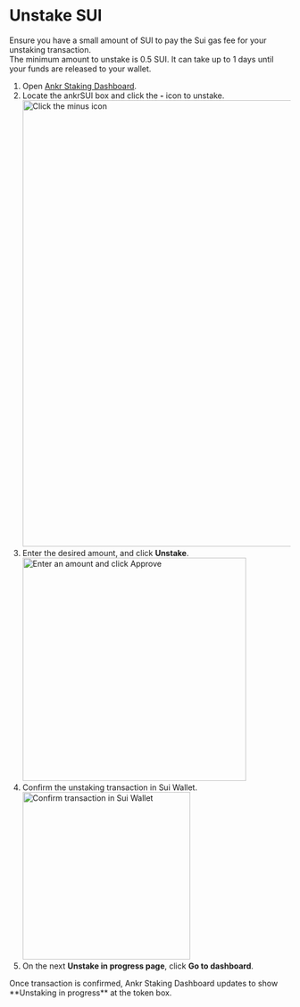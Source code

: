 
# Unstake SUI
<Callout type="info">
Ensure you have a small amount of SUI to pay the Sui gas fee for your unstaking transaction.<br/>
    The minimum amount to unstake is 0.5 SUI. It can take up to 1 days until your funds are released to your wallet.
</Callout>

1. Open [Ankr Staking Dashboard](https://www.ankr.com/staking/dashboard/). 
2. Locate the ankrSUI box and click the **-** icon to unstake.
   <img src="/docs/staking/liquid-staking/sui/click-minus-icon.jpg" alt="Click the minus icon" class="responsive-pic" width="800" />
3. Enter the desired amount, and click **Unstake**.
   <img src="/docs/staking/liquid-staking/sui/enter-amount-click-unstake.jpg" alt="Enter an amount and click Approve" class="responsive-pic" width="400" />
6. Confirm the unstaking transaction in Sui Wallet.
   <img src="/docs/staking/liquid-staking/sui/confirm-unstaking-transaction.jpg" alt="Confirm transaction in Sui Wallet" class="responsive-pic" width="300" />
7. On the next **Unstake in progress page**, click **Go to dashboard**.

<Callout type="success">
Once transaction is confirmed, Ankr Staking Dashboard updates to show **Unstaking in progress** at the token box.<br/>
</Callout>

